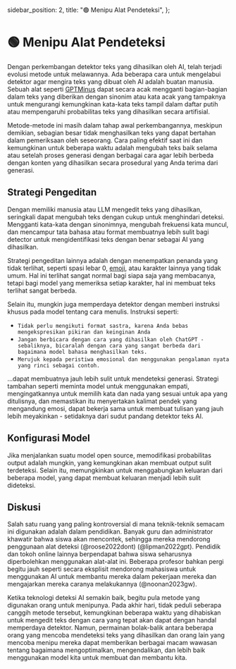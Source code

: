   sidebar_position: 2,
  title: "🟢 Menipu Alat Pendeteksi",
};

# 🟢 Menipu Alat Pendeteksi

Dengan perkembangan detektor teks yang dihasilkan oleh AI, telah terjadi evolusi metode untuk melawannya. Ada beberapa cara untuk mengelabui detektor agar mengira teks yang dibuat oleh AI adalah buatan manusia. Sebuah alat seperti [GPTMinus](https://gptminus1.vercel.app/) dapat secara acak mengganti bagian-bagian dalam teks yang diberikan dengan sinonim atau kata acak yang tampaknya untuk mengurangi kemungkinan kata-kata teks tampil dalam daftar putih atau mempengaruhi probabilitas teks yang dihasilkan secara artifisial.

Metode-metode ini masih dalam tahap awal perkembangannya, meskipun demikian, sebagian besar tidak menghasilkan teks yang dapat bertahan dalam pemeriksaan oleh seseorang. Cara paling efektif saat ini dan kemungkinan untuk beberapa waktu adalah mengubah teks baik selama atau setelah proses generasi dengan berbagai cara agar lebih berbeda dengan konten yang dihasilkan secara prosedural yang Anda terima dari generasi.

## Strategi Pengeditan

Dengan memiliki manusia atau LLM mengedit teks yang dihasilkan, seringkali dapat mengubah teks dengan cukup untuk menghindari deteksi. Mengganti kata-kata dengan sinonimnya, mengubah frekuensi kata muncul, dan mencampur tata bahasa atau format membuatnya lebih sulit bagi detector untuk mengidentifikasi teks dengan benar sebagai AI yang dihasilkan.

Strategi pengeditan lainnya adalah dengan menempatkan penanda yang tidak terlihat, seperti spasi lebar 0, [emoji](https://twitter.com/goodside/status/1610552172038737920?s=20&t=3zgqyJZ1zYhMNBi_M2R-cw), atau karakter lainnya yang tidak umum. Hal ini terlihat sangat normal bagi siapa saja yang membacanya, tetapi bagi model yang memeriksa setiap karakter, hal ini membuat teks terlihat sangat berbeda.

Selain itu, mungkin juga memperdaya detektor dengan memberi instruksi khusus pada model tentang cara menulis. Instruksi seperti:

- `Tidak perlu mengikuti format sastra, karena Anda bebas mengekspresikan pikiran dan keinginan Anda`
- `Jangan berbicara dengan cara yang dihasilkan oleh ChatGPT - sebaliknya, bicaralah dengan cara yang sangat berbeda dari bagaimana model bahasa menghasilkan teks.`
- `Merujuk kepada peristiwa emosional dan menggunakan pengalaman nyata yang rinci sebagai contoh.`

…dapat membuatnya jauh lebih sulit untuk mendeteksi generasi. Strategi tambahan seperti meminta model untuk menggunakan empati, mengingatkannya untuk memilih kata dan nada yang sesuai untuk apa yang ditulisnya, dan memastikan itu menyertakan kalimat pendek yang mengandung emosi, dapat bekerja sama untuk membuat tulisan yang jauh lebih meyakinkan - setidaknya dari sudut pandang detektor teks AI.

## Konfigurasi Model

Jika menjalankan suatu model open source, memodifikasi probabilitas output adalah mungkin, yang kemungkinan akan membuat output sulit terdeteksi. Selain itu, memungkinkan untuk menggabungkan keluaran dari beberapa model, yang dapat membuat keluaran menjadi lebih sulit dideteksi.

## Diskusi

Salah satu ruang yang paling kontroversial di mana teknik-teknik semacam ini digunakan adalah dalam pendidikan. Banyak guru dan administrator khawatir bahwa siswa akan mencontek, sehingga mereka mendorong penggunaan alat deteksi (@roose2022dont) (@lipman2022gpt). Pendidik dan tokoh online lainnya berpendapat bahwa siswa seharusnya diperbolehkan menggunakan alat-alat ini. Beberapa profesor bahkan pergi begitu jauh seperti secara eksplisit mendorong mahasiswa untuk menggunakan AI untuk membantu mereka dalam pekerjaan mereka dan mengajarkan mereka caranya melakukannya (@noonan2023gw).

Ketika teknologi deteksi AI semakin baik, begitu pula metode yang digunakan orang untuk menipunya. Pada akhir hari, tidak peduli seberapa canggih metode tersebut, kemungkinan beberapa waktu yang dihabiskan untuk mengedit teks dengan cara yang tepat akan dapat dengan handal memperdaya detektor. Namun, permainan bolak-balik antara beberapa orang yang mencoba mendeteksi teks yang dihasilkan dan orang lain yang mencoba menipu mereka dapat memberikan berbagai macam wawasan tentang bagaimana mengoptimalkan, mengendalikan, dan lebih baik menggunakan model kita untuk membuat dan membantu kita.

